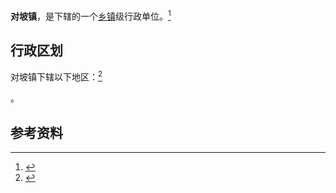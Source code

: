{{中国乡级行政区|52/05/02/112/000}}

'''对坡镇'''，是{{PRC admin/fullname|52/05/02/112/000|3}}下辖的一个[[乡镇|乡镇]]级行政单位。<ref>{{PRC admin/ref sgc|{{PRC admin/parent|52/05/02/112/000}}}}</ref>

== 行政区划 ==

对坡镇下辖以下地区：<ref>{{PRC admin/ref sgc|52/05/02/112/000}}</ref>

{{PRC admin/children|52/05/02/112/000}}。

== 参考资料 ==

{{reflist}}

{{行政区划小作品}}
{{PRC admin/navcat|52/05/02/112/000}}